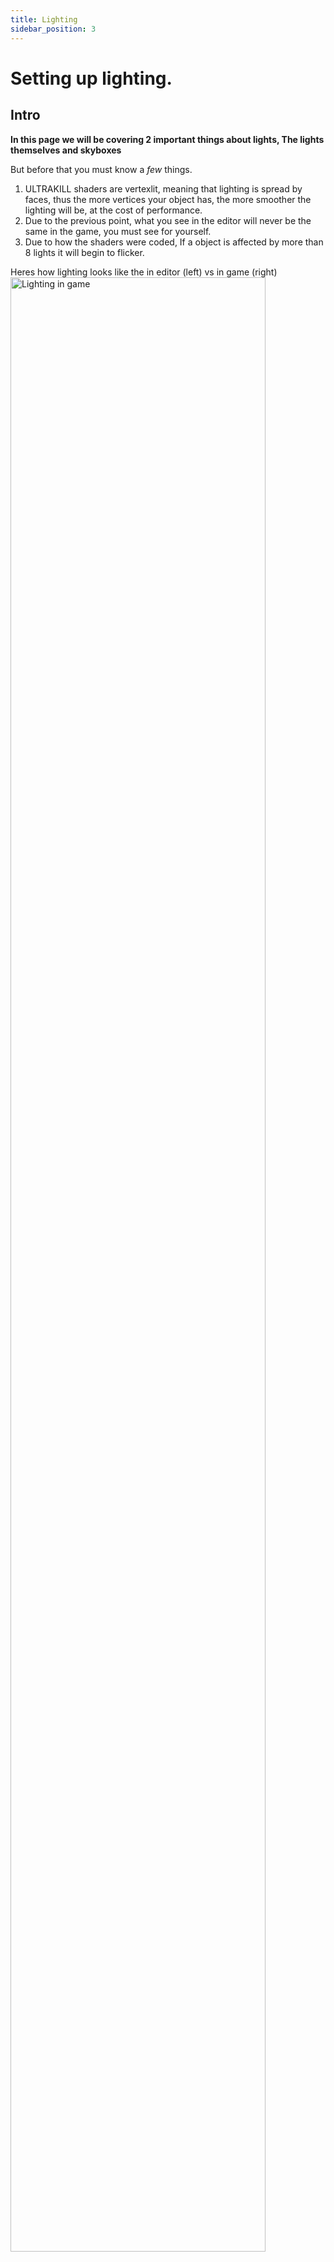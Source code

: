 ```yaml
---
title: Lighting
sidebar_position: 3
---
```

# Setting up lighting.

## Intro

<b>In this page we will be covering 2 important things about lights, The lights themselves and skyboxes</b>

But before that you must know a *few* things.

1. ULTRAKILL shaders are vertexlit, meaning that lighting is spread by faces, thus the more vertices your object has, the more smoother the lighting will be, at the cost of performance.
2. Due to the previous point, what you see in the editor will never be the same in the game, you must see for yourself.
3. Due to how the shaders were coded, If a object is affected by more than 8 lights it will begin to flicker.

<div style={{ textAlign: "center" }}>
	Heres how lighting looks like the in editor (left) vs in game (right)
	<img src="https://coolboi21.github.io/Rude-Docs/Tutorials/Beginner/assets/lighting-101-vertexlit-example.png" alt="Lighting in game" width="90%" height="90%" ></img>
</div>

:::note
Do note that when creating custom materials or textures, **always set their shader ULTRAKILL/Master!** If you use the standard Unity shader it will look bad.
:::

## Creating light sources and their different use cases

To create a light source right click in the scene menu, hit light and choose what you need.

<img src="https://coolboi21.github.io/Rude-Docs/Tutorials/Beginner/assets/lighting-101-creating-a-light.png" alt="Creating light" width="70%" height="70%" ></img>

---

1. Point light

<div style={{ textAlign: "center" }}>
	<figure>
		<img src="https://coolboi21.github.io/Rude-Docs/Tutorials/Beginner/assets/lighting-101-lightingtypes-point.png" alt="Point light" width="50%" height="50%"></img>
		<figcaption>This object speads light around itself in a certain radius. This is the usual way of creating lighting in ULTRAKILL.</figcaption>
	</figure>
</div>

---

2. Spot light

<div style={{ textAlign: "center" }}>
	<figure>
		<img src="https://coolboi21.github.io/Rude-Docs/Tutorials/Beginner/assets/lighting-101-lightingtypes-spot.png" alt="Spot light" width="50%" height="50%"></img>
		<figcaption>Lights up an area its directed into, just like its real counterpart.</figcaption>
	</figure>
</div>

---

3. Directional light

<div style={{ textAlign: "center" }}>
	<figure>
		<img src="https://coolboi21.github.io/Rude-Docs/Tutorials/Beginner/assets/lighting-101-lightingtypes-directional.png" alt="Directional light" width="50%" height="50%"></img>
		<figcaption>Simliar to the sun, it casts its light globally across the entire level, it can be used to light an entire level (might make it look bad) or a simulate a very strong light in one direction.</figcaption>
	</figure>
</div>

## Lighting up the level

As it has been said above, ULTRAKILL uses vertexlit shaders. Thus for a high quality lighing, it is recommended to subdivide walls and floor one time. However, depending on the enviroment and atmosphere that you are 
creating, more or less subdivisions are needed to be made. For example, if there is a single light source in a dark room, you can subdivide the lit floor 2 times, and not subdivide the walls at all.

[IMAGE PLACEHOLDER]

:::warning
Excessive amount of subdivisions will cause poor performance in your level. Even if it runs fine on your PC, it may lag on lower-end computers.
:::

## Skybox

To add a skybox from the orginal game, go into `ULTRAKILL Assets/Materials/Skyboxes` and simply drag a material into the scene.

[IMAGE PLACEHOLDER]

In case you want to add a custom skybox, in the project explorer, right lick, click on `Create` and select Material. Set the shader of the material to `Skybox/Panoramic`. Then simply drag the material into the scene.

<div style={{ textAlign: "center" }}>
	<img src="https://github.com/layzyidiot/e-sw/blob/main/images/skybox.png?raw=true" alt="Shaders for skyboxes" width="30%" height="30%" ></img>
	<img src="https://github.com/layzyidiot/e-sw/blob/main/images/skybox2.png?raw=true" alt="Shaders for skyboxes" width="32.5%" height="32.5%" ></img>
</div>


:::tip
You can change how the skybox affects the lighting in the level via `Intensity Multiplier`, setting to 0 disables the skybox from effecting the lighting, This field can be also used to create <b>Fog</b> in your level.
:::